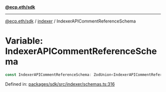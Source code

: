 [**@ecp.eth/sdk**](../../index.mdx)

***

[@ecp.eth/sdk](/sdk-reference/index.mdx) / [indexer](/sdk-reference/indexer/index.mdx) / IndexerAPICommentReferenceSchema

# Variable: IndexerAPICommentReferenceSchema

```ts
const IndexerAPICommentReferenceSchema: ZodUnion<IndexerAPICommentReferenceSchemaType>;
```

Defined in: [packages/sdk/src/indexer/schemas.ts:316](https://github.com/ecp-eth/comments-monorepo/blob/main/packages/sdk/src/indexer/schemas.ts#L316)
